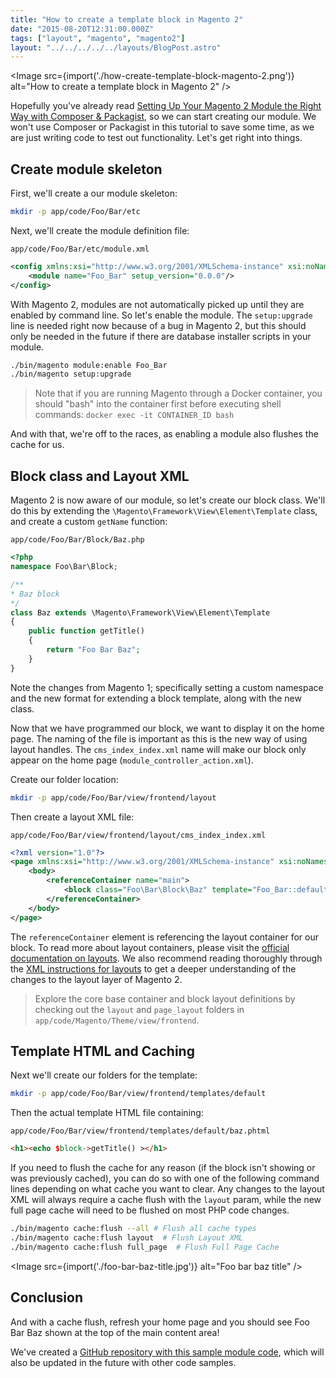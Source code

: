 ```yaml
---
title: "How to create a template block in Magento 2"
date: "2015-08-20T12:31:00.000Z"
tags: ["layout", "magento", "magento2"]
layout: "../../../../../layouts/BlogPost.astro"
---
```



<Image src={import('./how-create-template-block-magento-2.png')} alt="How to create a template block in Magento 2" />

Hopefully you've already read <a href="/2015/07/22/setting-your-magento-2-module-right-way-composer-packagist#overlay-context=2015/09/03/using-docker-machine-os-x-dinghy">Setting Up Your Magento 2 Module the Right Way with Composer & Packagist</a>, so we can start creating our module. We won't use Composer or Packagist in this tutorial to save some time, as we are just writing code to test out functionality. Let's get right into things.

## Create module skeleton

First, we'll create a our module skeleton:

```bash
mkdir -p app/code/Foo/Bar/etc
```

Next, we'll create the module definition file:

<code class="title">app/code/Foo/Bar/etc/module.xml</code>

```xml
<config xmlns:xsi="http://www.w3.org/2001/XMLSchema-instance" xsi:noNamespaceSchemaLocation="../../../../../lib/internal/Magento/Framework/Module/etc/module.xsd">
    <module name="Foo_Bar" setup_version="0.0.0"/>
</config>
```

With Magento 2, modules are not automatically picked up until they are enabled by command line. So let's enable the module. The `setup:upgrade` line is needed right now because of a bug in Magento 2, but this should only be needed in the future if there are database installer scripts in your module.

```bash
./bin/magento module:enable Foo_Bar
./bin/magento setup:upgrade
```

> Note that if you are running Magento through a Docker container, you should "bash" into the container first before executing shell commands: `docker exec -it CONTAINER_ID bash`

And with that, we're off to the races, as enabling a module also flushes the cache for us.

## Block class and Layout XML

Magento 2 is now aware of our module, so let's create our block class. We'll do this by extending the `\Magento\Framework\View\Element\Template` class, and create a custom `getName` function:

<code class="title">app/code/Foo/Bar/Block/Baz.php</code>

```php
<?php
namespace Foo\Bar\Block;

/**
* Baz block
*/
class Baz extends \Magento\Framework\View\Element\Template
{
    public function getTitle()
    {
        return "Foo Bar Baz";
    }
}
```

Note the changes from Magento 1; specifically setting a custom namespace and the new format for extending a block template, along with the new class.

Now that we have programmed our block, we want to display it on the home page. The naming of the file is important as this is the new way of using layout handles. The `cms_index_index.xml` name will make our block only appear on the home page (`module_controller_action.xml`).

Create our folder location:

```bash
mkdir -p app/code/Foo/Bar/view/frontend/layout
```

Then create a layout XML file:

<code class="title">app/code/Foo/Bar/view/frontend/layout/cms_index_index.xml</code>

```xml
<?xml version="1.0"?>
<page xmlns:xsi="http://www.w3.org/2001/XMLSchema-instance" xsi:noNamespaceSchemaLocation="../../../../../../../lib/internal/Magento/Framework/View/Layout/etc/page_configuration.xsd">
    <body>
        <referenceContainer name="main">
            <block class="Foo\Bar\Block\Baz" template="Foo_Bar::default/baz.phtml"/>
        </referenceContainer>
    </body>
</page>
```

The `referenceContainer` element is referencing the layout container for our block. To read more about layout containers, please visit the <a href="http://devdocs.magento.com/guides/v2.0/frontend-dev-guide/layouts/layout-overview.html" target="_blank">official documentation on layouts</a>. We also recommend reading thoroughly through the <a href="http://devdocs.magento.com/guides/v2.0/frontend-dev-guide/layouts/xml-instructions.html" target="_blank">XML instructions for layouts</a> to get a deeper understanding of the changes to the layout layer of Magento 2.

> Explore the core base container and block layout definitions by checking out the `layout` and `page_layout` folders in `app/code/Magento/Theme/view/frontend`.

## Template HTML and Caching

Next we'll create our folders for the template:

```bash
mkdir -p app/code/Foo/Bar/view/frontend/templates/default
```

Then the actual template HTML file containing:

<code class="title">app/code/Foo/Bar/view/frontend/templates/default/baz.phtml</code>

```html
<h1><echo $block->getTitle() ></h1>
```

If you need to flush the cache for any reason (if the block isn't showing or was previously cached), you can do so with one of the following command lines depending on what cache you want to clear. Any changes to the layout XML will always require a cache flush with the `layout` param, while the new full page cache will need to be flushed on most PHP code changes.

```bash
./bin/magento cache:flush --all # Flush all cache types
./bin/magento cache:flush layout  # Flush Layout XML
./bin/magento cache:flush full_page  # Flush Full Page Cache
```

<Image src={import('./foo-bar-baz-title.jpg')} alt="Foo bar baz title" />

## Conclusion

And with a cache flush, refresh your home page and you should see Foo Bar Baz shown at the top of the main content area!

We've created a <a href="https://github.com/markshust/module-foobar" target="_blank">GitHub repository with this sample module code</a>, which will also be updated in the future with other code samples.
